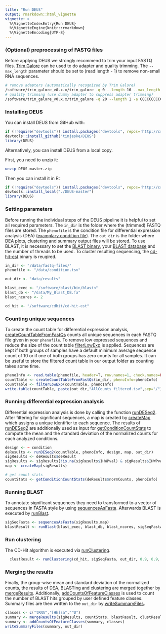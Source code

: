 ```yaml
---
title: "Run DEUS"
output: rmarkdown::html_vignette
vignette: >
  %\VignetteIndexEntry{Run DEUS}
  %\VignetteEngine{knitr::rmarkdown}
  %\VignetteEncoding{UTF-8}
---
```


### (Optional) preprocessing of FASTQ files

Before applying DEUS we strongly recommend to trim your input FASTQ files. 
[Trim Galore](https://www.bioinformatics.babraham.ac.uk/projects/trim_galore/) can be used to do adapter and quality trimming. The `--max_length` parameter should be set to (read length - 1) to remove non-small RNA sequences.

```bash
# remove adapters (automatically recognized by Trim Galore)
/software/trim_galore_v0.x.x/trim_galore -q 0 --length 16 --max_length 49 $in_file -o $out_dir
# quality trimming (use dummy adapter to suppress adapter trimming)
/software/trim_galore_v0.x.x/trim_galore -q 20 --length 1 -a CCCCCCCCCCCCCCCCCCCCCCCCCCCCCCCCCCCCCCCCCCCCCCCCCC --stringency 50 $in_file -o $out_dir
```

### Installing DEUS

You can install DEUS from GitHub with:

```r
if (!require("devtools")) install.packages("devtools", repos='http://cran.us.r-project.org')
devtools::install_github("timjeske/DEUS")
library(DEUS)
```

Alternatively, you can install DEUS from a local copy.

First, you need to unzip it:

```bash
unzip DEUS-master.zip
```

Then you can install it in R:

```r
if (!require("devtools")) install.packages("devtools", repos='http://cran.us.r-project.org')
devtools::install_local("./DEUS-master")
library(DEUS)
```

### Setting parameters

Before running the individual steps of the DEUS pipeline it is helpful to set all required parameters.
The `in_dir` is the folder where the (trimmed) FASTQ files are stored. The `phenofile` is the condition file for differential expression analysis (DEA) ([examplary condition file](DEUS.html#preparing-a-condition-file)).
The `out_dir` is the folder where DEA plots, clustering and summary output files will be stored.
To use BLAST, it is necessary to set the [BLAST binary](ftp://ftp.ncbi.nlm.nih.gov/blast/executables/blast+/LATEST/), your [BLAST database](DEUS.html#preparing-a-blast-database) and the number of threads to be used. 
To cluster resulting sequencing, the [cd-hit-est](http://weizhongli-lab.org/cd-hit/) binary is reuqired.

```r

in_dir <- "/data/fastq-files/"
phenofile <- "/data/condition.tsv"

out_dir <- "data/results"

blast_exec <- "/software/blast/bin/blastn"
blast_db <- "/data/My_Blast_DB.fa"
blast_ncores <- 2

cd_hit <- "/software/cdhit/cd-hit-est"
```

### Counting unique sequences

To create the count table for differential expression analysis, [createCountTableFromFastQs](../reference/createCountTableFromFastQs.html) counts all unique sequences in each FASTQ file given in your `phenofile`. To remove low expressed sequences and reduce the size of the count table [filterLowExp](../reference/filterLowExp.html) is applied. Sequences are kept if both groups of samples have a default minimum average sequence count of 10 or if one of both groups has zero counts for all samples. It can be useful to store the filtered count table in our output folder as counting takes some time.
```r
phenoInfo <- read.table(phenofile, header=T, row.names=1, check.names=FALSE)
countTable <- createCountTableFromFastQs(in_dir, phenoInfo=phenoInfo)
countTable <- filterLowExp(countTable, phenoInfo)
write.table(countTable, paste(out_dir,"AllCounts_filtered.tsv",sep="/"), col.names=T, quote=F, sep="\t", row.names=T)
```

### Running differential expression analysis

Differential expression analysis is done by calling the function [runDESeq2](../reference/runDESeq2.html). 
After filtering for significant sequences, a map is created by [createMap](../reference/createMap.html) which assigns a unique identifier to each sequence.
The results of [runDESeq2](../reference/runDESeq2.html) are additionally used as input for [getConditionCountStats](../reference/getConditionCountStats.html) to compute the mean and the standard deviation of the normalized counts for each analyzed conditions.

```r
design <- ~ condition
deResults <- runDESeq2(countTable, phenoInfo, design, map, out_dir)
sigResults <- deResults$deResult
sigResults <- sigResults[!is.na(sigResults$IHWPval) & sigResults$IHWPval < 0.05,]
map <- createMap(sigResults)

# get count stats
countStats <- getConditionCountStats(deResults$normCounts, phenoInfo)
```

### Running BLAST

To annotate significant sequences they need to transformed to a vector of sequences in FASTA style by using [sequencesAsFasta](../reference/sequencesAsFasta.html). Afterwards BLAST is executed by [runBlast](../reference/runBlast.html).
```r
sigSeqFasta <- sequencesAsFasta(sigResults,map)
blastResult <- runBlast(blast_exec, blast_db, blast_ncores, sigSeqFasta)
```

### Run clustering

The CD-Hit algorithm is executed via [runClustering](../reference/runClustering.html).
```r
  clustResult <- runClustering(cd_hit, sigSeqFasta, out_dir, 0.9, 0.9, 9, map)
```

### Merging the results

Finally, the group-wise mean and standard deviation of the normalized counts, the results of DEA, BLASTing and clustering are merged together by [mergeResults](../reference/mergeResults.html).
Additionally, [addCountsOfFeatureClasses](../reference/addCountsOfFeatureClasses.html) is used to count the number of BLAST hits grouped by user defined feature classes.
Summary files are then written to the `out_dir` by [writeSummaryFiles](../reference/writeSummaryFiles.html).
```r
classes <- c("tRNA","[Hh]sa","^U")
summary <- mergeResults(sigResults, countStats, blastResult, clustResult, map)
summary <- addCountsOfFeatureClasses(summary, classes)
writeSummaryFiles(summary, out_dir)

```
